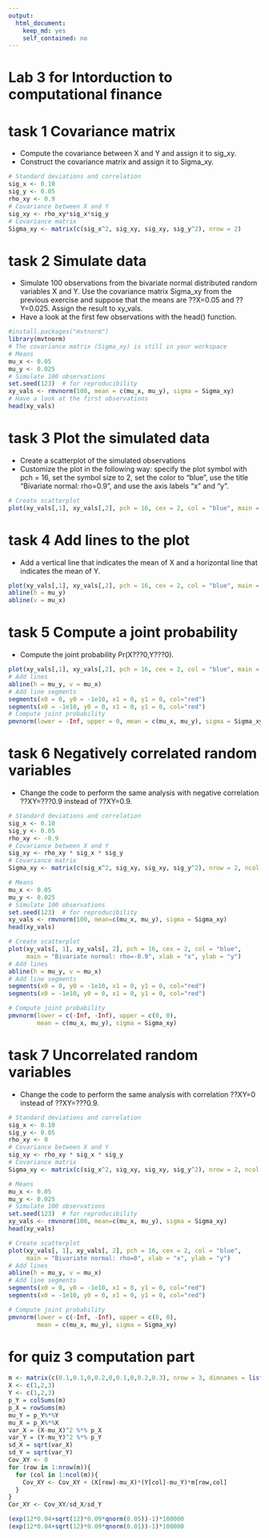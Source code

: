 ```yaml
---
output: 
  html_document: 
    keep_md: yes
    self_contained: no
---
```

Lab 3 for Intorduction to computational finance
========================================================
# task 1 Covariance matrix
+ Compute the covariance between X and Y and assign it to sig_xy.
+ Construct the covariance matrix and assign it to Sigma_xy.
```r
# Standard deviations and correlation
sig_x <- 0.10
sig_y <- 0.05
rho_xy <- 0.9
# Covariance between X and Y
sig_xy <- rho_xy*sig_x*sig_y
# Covariance matrix
Sigma_xy <- matrix(c(sig_x^2, sig_xy, sig_xy, sig_y^2), nrow = 2)
```

# task 2 Simulate data
+ Simulate 100 observations from the bivariate normal distributed random variables X and Y. Use the covariance matrix Sigma_xy from the previous exercise and suppose that the means are ??X=0.05 and ??Y=0.025. Assign the result to xy_vals.
+ Have a look at the first few observations with the head() function.
```r
#install.packages("mvtnorm")
library(mvtnorm)
# The covariance matrix (Sigma_xy) is still in your workspace
# Means
mu_x <- 0.05
mu_y <- 0.025
# Simulate 100 observations
set.seed(123)  # for reproducibility
xy_vals <- rmvnorm(100, mean = c(mu_x, mu_y), sigma = Sigma_xy)
# Have a look at the first observations
head(xy_vals)
```

# task 3 Plot the simulated data
+ Create a scatterplot of the simulated observations
+ Customize the plot in the following way: specify the plot symbol with pch = 16, set the symbol size to 2, set the color to "blue", use the title "Bivariate normal: rho=0.9", and use the axis labels "x" and "y".
```r
# Create scatterplot
plot(xy_vals[,1], xy_vals[,2], pch = 16, cex = 2, col = "blue", main = "Bivariate normal: rho=0.9", ylab = "y", xlab = "x")
```

# task 4 Add lines to the plot
+ Add a vertical line that indicates the mean of X and a horizontal line that indicates the mean of Y.
```r
plot(xy_vals[,1], xy_vals[,2], pch = 16, cex = 2, col = "blue", main = "Bivariate normal: rho=0.9", ylab = "y", xlab = "x")
abline(h = mu_y)
abline(v = mu_x)
```

# task 5 Compute a joint probability
+ Compute the joint probability Pr(X???0,Y???0).
```r
plot(xy_vals[,1], xy_vals[,2], pch = 16, cex = 2, col = "blue", main = "Bivariate normal: rho=0.9", ylab = "y", xlab = "x")
# Add lines
abline(h = mu_y, v = mu_x)
# Add line segments
segments(x0 = 0, y0 = -1e10, x1 = 0, y1 = 0, col="red")
segments(x0 = -1e10, y0 = 0, x1 = 0, y1 = 0, col="red")
# Compute joint probability
pmvnorm(lower = -Inf, upper = 0, mean = c(mu_x, mu_y), sigma = Sigma_xy)
```

# task 6 Negatively correlated random variables
+ Change the code to perform the same analysis with negative correlation ??XY=???0.9 instead of ??XY=0.9.
```r
# Standard deviations and correlation
sig_x <- 0.10
sig_y <- 0.05
rho_xy <- -0.9
# Covariance between X and Y
sig_xy <- rho_xy * sig_x * sig_y
# Covariance matrix
Sigma_xy <- matrix(c(sig_x^2, sig_xy, sig_xy, sig_y^2), nrow = 2, ncol = 2)

# Means
mu_x <- 0.05
mu_y <- 0.025
# Simulate 100 observations
set.seed(123)  # for reproducibility
xy_vals <- rmvnorm(100, mean=c(mu_x, mu_y), sigma = Sigma_xy)
head(xy_vals)

# Create scatterplot
plot(xy_vals[, 1], xy_vals[, 2], pch = 16, cex = 2, col = "blue", 
     main = "Bivariate normal: rho=-0.9", xlab = "x", ylab = "y")
# Add lines
abline(h = mu_y, v = mu_x)
# Add line segments
segments(x0 = 0, y0 = -1e10, x1 = 0, y1 = 0, col="red")
segments(x0 = -1e10, y0 = 0, x1 = 0, y1 = 0, col="red")

# Compute joint probability
pmvnorm(lower = c(-Inf, -Inf), upper = c(0, 0), 
        mean = c(mu_x, mu_y), sigma = Sigma_xy)
```

# task 7 Uncorrelated random variables
+ Change the code to perform the same analysis with correlation ??XY=0 instead of ??XY=???0.9.
```r
# Standard deviations and correlation
sig_x <- 0.10
sig_y <- 0.05
rho_xy <- 0
# Covariance between X and Y
sig_xy <- rho_xy * sig_x * sig_y
# Covariance matrix
Sigma_xy <- matrix(c(sig_x^2, sig_xy, sig_xy, sig_y^2), nrow = 2, ncol = 2)

# Means
mu_x <- 0.05
mu_y <- 0.025
# Simulate 100 observations
set.seed(123)  # for reproducibility
xy_vals <- rmvnorm(100, mean=c(mu_x, mu_y), sigma = Sigma_xy)
head(xy_vals)

# Create scatterplot
plot(xy_vals[, 1], xy_vals[, 2], pch = 16, cex = 2, col = "blue", 
     main = "Bivariate normal: rho=0", xlab = "x", ylab = "y")
# Add lines
abline(h = mu_y, v = mu_x)
# Add line segments
segments(x0 = 0, y0 = -1e10, x1 = 0, y1 = 0, col="red")
segments(x0 = -1e10, y0 = 0, x1 = 0, y1 = 0, col="red")

# Compute joint probability
pmvnorm(lower = c(-Inf, -Inf), upper = c(0, 0), 
        mean = c(mu_x, mu_y), sigma = Sigma_xy)
```


# for quiz 3 computation part
```r
m <- matrix(c(0.1,0.1,0,0.2,0,0.1,0,0.2,0.3), nrow = 3, dimnames = list(c(1,2,3),c(1,2,3)))
X <- c(1,2,3)
Y <- c(1,2,3)
p_Y = colSums(m)
p_X = rowSums(m)
mu_Y = p_Y%*%Y
mu_X = p_X%*%X
var_X = (X-mu_X)^2 %*% p_X
var_Y = (Y-mu_Y)^2 %*% p_Y
sd_X = sqrt(var_X)
sd_Y = sqrt(var_Y)
Cov_XY <- 0 
for (row in 1:nrow(m)){
  for (col in 1:ncol(m)){
    Cov_XY <- Cov_XY + (X[row]-mu_X)*(Y[col]-mu_Y)*m[row,col]
  }
}
Cor_XY <- Cov_XY/sd_X/sd_Y

(exp(12*0.04+sqrt(12)*0.09*qnorm(0.05))-1)*100000
(exp(12*0.04+sqrt(12)*0.09*qnorm(0.01))-1)*100000
```

